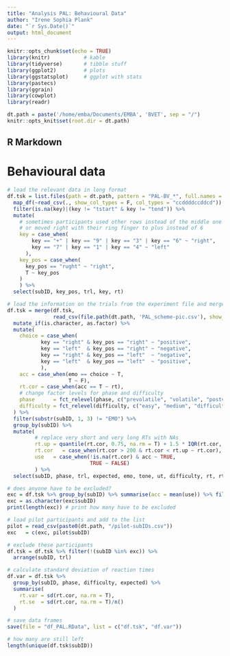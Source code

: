 ```yaml
---
title: "Analysis PAL: Behavioural Data"
author: "Irene Sophia Plank"
date: "`r Sys.Date()`"
output: html_document
---
```


```r
knitr::opts_chunk$set(echo = TRUE)
library(knitr)           # kable
library(tidyverse)       # tibble stuff
library(ggplot2)         # plots
library(ggstatsplot)     # ggplot with stats
library(pastecs)
library(ggrain)
library(cowplot)
library(readr)

dt.path = paste('/home/emba/Documents/EMBA', 'BVET', sep = "/")
knitr::opts_knit$set(root.dir = dt.path)

```

## R Markdown

<style type="text/css">
.main-container {
  max-width: 1100px;
  margin-left: auto;
  margin-right: auto;
}
</style>

# Behavioural data

```r
# load the relevant data in long format
df.tsk = list.files(path = dt.path, pattern = "PAL-BV_*", full.names = T) %>%
  map_df(~read_csv(., show_col_types = F, col_types = "ccddddccddcd")) %>% 
  filter(is.na(key)|(key != "tstart" & key != "tend")) %>%
  mutate(
    # sometimes participants used other rows instead of the middle one
    # or moved right with their ring finger to plus instead of 6
    key = case_when(
        key == "+" | key == "9" | key == "3" | key == "6" ~ "right",
        key == "7" | key == "1" | key == "4" ~ "left"
      ),
    key_pos = case_when(
      key_pos == "rught" ~ "right",
      T ~ key_pos
    )
    ) %>%
  select(subID, key_pos, trl, key, rt)

# load the information on the trials from the experiment file and merge with data
df.tsk = merge(df.tsk, 
               read_csv(file.path(dt.path, 'PAL_scheme-pic.csv'), show_col_types = F)) %>%
  mutate_if(is.character, as.factor) %>%
  mutate(
    choice = case_when(
           key == "right" & key_pos == "right" ~ "positive",
           key == "left"  & key_pos == "right" ~ "negative",
           key == "right" & key_pos == "left"  ~ "negative",
           key == "left"  & key_pos == "left"  ~ "positive",
           ),
    acc = case_when(emo == choice ~ T,
                    T ~ F),
    rt.cor = case_when(acc == T ~ rt),
    # change factor levels for phase and difficulty
    phase      = fct_relevel(phase, c("prevolatile", "volatile", "postvolatile")),
    difficulty = fct_relevel(difficulty, c("easy", "medium", "difficult"))
  ) %>%
  filter(substr(subID, 1, 3) != "EMO") %>% 
  group_by(subID) %>%
  mutate(
         # replace very short and very long RTs with NAs
         rt.up = quantile(rt.cor, 0.75, na.rm = T) + 1.5 * IQR(rt.cor, na.rm = T),
         rt.cor   = case_when(rt.cor > 200 & rt.cor < rt.up ~ rt.cor),
         use   = case_when(!is.na(rt.cor) & acc ~ TRUE,
                           TRUE ~ FALSE)
         ) %>%
  select(subID, phase, trl, expected, emo, tone, ut, difficulty, rt, rt.cor, acc, use) 

# does anyone have to be excluded?
exc = df.tsk %>% group_by(subID) %>% summarise(acc = mean(use)) %>% filter(acc < 2/3)
exc = as.character(exc$subID)
print(length(exc)) # print how many have to be excluded

# load pilot participants and add to the list
pilot = read_csv(paste0(dt.path, "/pilot-subIDs.csv"))
exc   = c(exc, pilot$subID)

# exclude these participants
df.tsk = df.tsk %>% filter(!(subID %in% exc)) %>%
  arrange(subID, trl)

# calculate standard deviation of reaction times
df.var = df.tsk %>%
  group_by(subID, phase, difficulty, expected) %>%
  summarise(
    rt.var = sd(rt.cor, na.rm = T),
    rt.se  = sd(rt.cor, na.rm = T)/n()
  )

# save data frames
save(file = "df_PAL.RData", list = c("df.tsk", "df.var"))

# how many are still left
length(unique(df.tsk$subID))

```